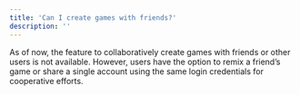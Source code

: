 ```yaml
---
title: 'Can I create games with friends?'
description: ''
---
```


As of now, the feature to collaboratively create games with friends or other users is not available. However, users have the option to remix a friend’s game or share a single account using the same login credentials for cooperative efforts. 

